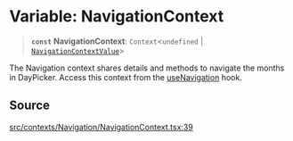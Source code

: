 # Variable: NavigationContext

> **`const`** **NavigationContext**: `Context`\<`undefined` \| [`NavigationContextValue`](/api/latest/interfaces/NavigationContextValue.mdx)\>

The Navigation context shares details and methods to navigate the months in
DayPicker. Access this context from the [useNavigation](/api/latest/functions/useNavigation.mdx) hook.

## Source

[src/contexts/Navigation/NavigationContext.tsx:39](https://github.com/gpbl/react-day-picker/blob/86f49ff11/src/contexts/Navigation/NavigationContext.tsx#L39)
